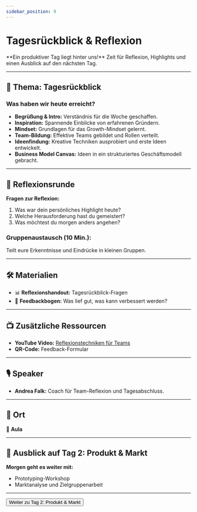 ```yaml
---
sidebar_position: 9
---
```


# Tagesrückblick & Reflexion

<Admonition type="info" icon="🔄">
  **Ein produktiver Tag liegt hinter uns!**  
  Zeit für Reflexion, Highlights und einen Ausblick auf den nächsten Tag.
</Admonition>

---

## 🎯 **Thema:** Tagesrückblick

### **Was haben wir heute erreicht?**
- **Begrüßung & Intro:** Verständnis für die Woche geschaffen.  
- **Inspiration:** Spannende Einblicke von erfahrenen Gründern.  
- **Mindset:** Grundlagen für das Growth-Mindset gelernt.  
- **Team-Bildung:** Effektive Teams gebildet und Rollen verteilt.  
- **Ideenfindung:** Kreative Techniken ausprobiert und erste Ideen entwickelt.  
- **Business Model Canvas:** Ideen in ein strukturiertes Geschäftsmodell gebracht.  

---

## 🧠 **Reflexionsrunde**

**Fragen zur Reflexion:**  
1. Was war dein persönliches Highlight heute?  
2. Welche Herausforderung hast du gemeistert?  
3. Was möchtest du morgen anders angehen?  

### **Gruppenaustausch (10 Min.):**  
Teilt eure Erkenntnisse und Eindrücke in kleinen Gruppen.  

---

## 🛠️ **Materialien**

- 📊 **Reflexionshandout:** Tagesrückblick-Fragen  
- 📝 **Feedbackbogen:** Was lief gut, was kann verbessert werden?  

---

## 📺 **Zusätzliche Ressourcen**

- **YouTube Video:** [Reflexionstechniken für Teams](https://www.youtube.com/watch?v=example)  
- **QR-Code:** Feedback-Formular  

---

## 🎙️ **Speaker**

- **Andrea Falk:** Coach für Team-Reflexion und Tagesabschluss.  

---

## 📍 **Ort**

📍 **Aula**  

---

## 🚀 **Ausblick auf Tag 2: Produkt & Markt**

**Morgen geht es weiter mit:**  
- Prototyping-Workshop  
- Marktanalyse und Zielgruppenarbeit  

---

<Button destination="/roadmap/docs/startup-basics/yfn-school/day2/start">
  Weiter zu Tag 2: Produkt & Markt
</Button>